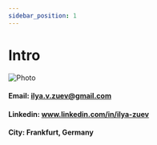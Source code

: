 ```yaml
---
sidebar_position: 1
---
```


# Intro

![Photo](/img/photo.png)

#### Email: ilya.v.zuev@gmail.com

#### Linkedin: www.linkedin.com/in/ilya-zuev

#### City: Frankfurt, Germany

[//]: #
[//]: # "# Summary"
[//]: #
[//]: # "• Data Integration / ETL / Big Data: IBM InfoSphere DataStage, Apache Spark"
[//]: #
[//]: # "• Programming Technology / Frameworks: Scala, Haskell, Java, Spring Boot, JS, PL/SQL"
[//]: #
[//]: # "• Databases Architecture and Technology: Oracle, Impala, MySQL"
[//]: #
[//]: # "• Software Development Lifecycle: agile development methods, process improvement"
[//]: #
[//]: # "• Architecture / Modeling: microservices, functional/OO design, database design"
[//]: #
[//]: # "• Tools: Docker, Maven, Sbt, Git, YourKit, IntelliJ IDEA, Jenkins, Selenium, JBoss"
